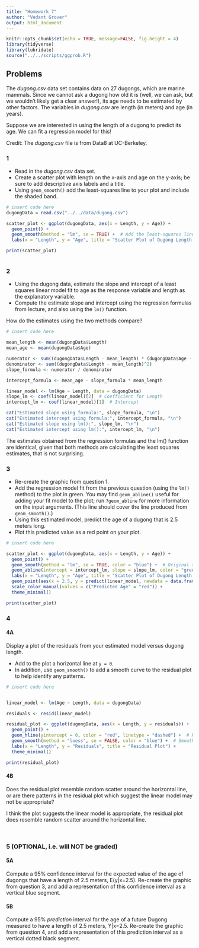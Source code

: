 ```yaml
---
title: "Homework 7"
author: "Vedant Grover"
output: html_document
---
```


```r
knitr::opts_chunk$set(echo = TRUE, message=FALSE, fig.height = 4)
library(tidyverse)
library(lubridate)
source("../../scripts/ggprob.R")
```


## Problems

The *dugong.csv* data set contains data on 27 dugongs, which are marine mammals.  Since we cannot ask a dugong how old it is (well, we can ask, but we wouldn't likely get a clear answer!), its age needs to be estimated by other factors.  The variables in *dugong.csv* are length (in meters) and age (in years).

Suppose we are interested in using the length of a dugong to predict its age.  We can fit a regression model for this!

Credit:  The *dugong.csv* file is from Data8 at UC-Berkeley.


### 1

- Read in the *dugong.csv* data set.
-  Create a scatter plot with length on the x-axis and age on the y-axis; be sure to add descriptive axis labels and a title.
-  Using `geom_smooth()` add the least-squares line to your plot and include the shaded band.

```r
# insert code here
dugongData = read.csv("../../data/dugong.csv")

scatter_plot <- ggplot(dugongData, aes(x = Length, y = Age)) +
  geom_point() +
  geom_smooth(method = "lm", se = TRUE) +  # Add the least-squares line with shaded band
  labs(x = "Length", y = "Age", title = "Scatter Plot of Dugong Length vs. Age")

print(scatter_plot)



```



### 2

- Using the dugong data, estimate the slope and intercept of a least squares linear model fit to age as the response variable and length as the explanatory variable.
- Compute the estimate slope and intercept using the regression formulas from lecture, and also using the `lm()` function.

How do the estimates using the two methods compare?

```r
# insert code here

mean_length <- mean(dugongData$Length)
mean_age <- mean(dugongData$Age)

numerator <- sum((dugongData$Length - mean_length) * (dugongData$Age - mean_age))
denominator <- sum((dugongData$Length - mean_length)^2)
slope_formula <- numerator / denominator

intercept_formula <- mean_age - slope_formula * mean_length

linear_model <- lm(Age ~ Length, data = dugongData)
slope_lm <- coef(linear_model)[2]  # Coefficient for Length
intercept_lm <- coef(linear_model)[1]  # Intercept

cat("Estimated slope using formula:", slope_formula, "\n")
cat("Estimated intercept using formula:", intercept_formula, "\n")
cat("Estimated slope using lm():", slope_lm, "\n")
cat("Estimated intercept using lm():", intercept_lm, "\n")

```

The estimates obtained from the regression formulas and the lm() function are identical, given that both methods are calculating the least squares estimates, that is not surprising. 

### 3

- Re-create the graphic from question 1.
- Add the regression model fit from the previous question (using the `lm()` method) to the plot in green. You may find `geom_abline()` useful for adding your fit model to the plot; run `?geom_abline` for more information on the input arguments.  (This line should cover the line produced from `geom_smooth()`.)
- Using this estimated model, predict the age of a dugong that is 2.5 meters long.
-  Plot this predicted value as a red point on your plot.

```r
# insert code here

scatter_plot <- ggplot(dugongData, aes(x = Length, y = Age)) +
  geom_point() +
  geom_smooth(method = "lm", se = TRUE, color = "blue") +  # Original smoothed line
  geom_abline(intercept = intercept_lm, slope = slope_lm, color = "green") +  # lm() regression line
  labs(x = "Length", y = "Age", title = "Scatter Plot of Dugong Length vs. Age") +
  geom_point(aes(x = 2.5, y = predict(linear_model, newdata = data.frame(Length = 2.5)), color = "Predicted Age"), color = "red") +
  scale_color_manual(values = c("Predicted Age" = "red")) +
  theme_minimal()

print(scatter_plot)

```



### 4

#### 4A

Display a plot of the residuals from your estimated model versus dugong length.

- Add to the plot a horizontal line at `y = 0`.
- In addition, use `geom_smooth()` to add a smooth curve to the residual plot to help identify any patterns.

```r
# insert code here


linear_model <- lm(Age ~ Length, data = dugongData)

residuals <- resid(linear_model)

residual_plot <- ggplot(dugongData, aes(x = Length, y = residuals)) +
  geom_point() +
  geom_hline(yintercept = 0, color = "red", linetype = "dashed") +  # Horizontal line at y = 0
  geom_smooth(method = "loess", se = FALSE, color = "blue") +  # Smooth curve
  labs(x = "Length", y = "Residuals", title = "Residual Plot") +
  theme_minimal()

print(residual_plot)

```


#### 4B

Does the residual plot resemble random scatter around the horizontal line, or are there patterns in the residual plot which suggest the linear model may not be appropriate?


I think the plot suggests the linear model is appropriate, the residual plot does resemble random scatter around the horizontal line. 


<br/>

### 5 (OPTIONAL, i.e. will NOT be graded)

#### 5A

Compute a 95% confidence interval for the expected value of the age of dugongs that have a length of 2.5 meters, E(y|x=2.5).  Re-create the graphic from question 3, and add a representation of this confidence interval as a vertical blue segment.


#### 5B

Compute a 95% *prediction* interval for the age of a future Dugong measured to have a length of 2.5 meters, Y|x=2.5.  Re-create the graphic from question 4, and add a representation of this prediction interval as a vertical dotted black segment.

